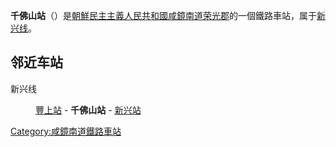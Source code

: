 {{unreferenced|time=2015-02-12T17:58:48+00:00}}
{{朝鮮半島車站資訊
|公司色 = blue
|文字色 = 
|站名 = 千佛山站
|圖片 = 
|pxl = 
|圖片說明 =
|前一站 = [[豐上站|豐上]]
|前一站距離 = 7.6
|後一站距離 = 7.5
|後一站 = [[新兴站_(咸镜南道)|新兴]]
|所屬路線 = [[新兴线|新兴线]]
|距離 = 37.4
|起點站 = [[咸兴操车场|咸兴操车场]]
|諺文 = 천불산역
|朝鮮漢字 = 千佛山驛
|文觀部式 = Cheonbulsan-yeok
|馬-賴式 = Ch'ŏnbulsan-yŏk
|副站名 = 
|車站編號 = 
|停站路線數 = 
|所屬公司 = [[朝鮮民主主義人民共和國鐵道省|朝鮮民主主義人民共和國鐵道省]]
|所在地 =[[咸鏡南道|咸鏡南道]][[荣光郡|荣光郡]]
|車站構造 = 地面车站
|月台配置 = 
|啟用年月日 =
|廢站年月日 = 
|上下車人次 = 
|統計年度 = 
|轉車 = 
|備註 = 
|全寬備註 = 
}}

'''千佛山站'''（{{lang-ko|천불산역}}）是[[朝鮮民主主義人民共和國|朝鮮民主主義人民共和國]][[咸鏡南道|咸鏡南道]][[荣光郡|荣光郡]]的一個鐵路車站，属于[[新兴线|新兴线]]。

==邻近车站==
新兴线
:[[豐上站|豐上站]] - '''千佛山站''' - [[新兴站_(咸镜南道)|新兴站]]

{{朝鲜铁路小作品}}

{{新兴线}}

[[Category:咸鏡南道鐵路車站|Category:咸鏡南道鐵路車站]]